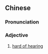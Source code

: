 ==Chinese==
{{zh-forms}}

===Pronunciation===
{{zh-pron
|mn=xm,zz,tw:tāng-hī/qz:tǎng-hǐ
|cat=a
}}

===Adjective===
{{zh-adj}}

# {{lb|zh|Min Nan}} [[hard of hearing]]
